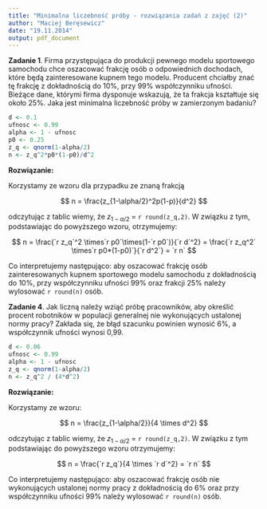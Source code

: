 ---
title: "Minimalna liczebność próby - rozwiązania zadań z zajęć (2)"
author: "Maciej Beręsewicz"
date: "19.11.2014"
output: pdf_document
---

**Zadanie 1**. Firma przystępująca do produkcji pewnego modelu sportowego samochodu chce oszacować frakcję osób o odpowiednich dochodach, które będą zainteresowane kupnem tego modelu. Producent chciałby znać tę frakcję z dokładnością do 10\%, przy 99\% współczynniku ufności. Bieżące dane, którymi firma dysponuje wskazują, że ta frakcja kształtuje się około 25\%. Jaka jest minimalna liczebność próby
w zamierzonym badaniu?
 
```{r zad1dane, echo=FALSE}
d <- 0.1
ufnosc <- 0.99
alpha <- 1 - ufnosc
p0 <- 0.25
z_q <- qnorm(1-alpha/2)
n <- z_q^2*p0*(1-p0)/d^2
```


**Rozwiązanie:**

Korzystamy ze wzoru dla przypadku ze znaną frakcją

$$
n = \frac{z_{1-\alpha/2}^2p(1-p)}{d^2}
$$

odczytując z tablic wiemy, że $z_{1-\alpha/2}$ = `r round(z_q,2)`. W związku z tym, podstawiając do powyższego wzoru, otrzymujemy:

$$
n = \frac{`r z_q`^2 \times`r p0`\times(1-`r p0`)}{`r d`^2} = 
\frac{`r z_q^2` \times`r p0*(1-p0)`}{`r d^2`} = `r n`
$$

Co interpretujemy następująco: aby oszacować frakcję osób zainteresowanych kupnem sportowego modelu samochodu z dokładnością do 10\%, przy współczynniku ufności 99\% oraz frakcji 25\% należy wylosować \textbf{co najmniej} `r round(n)` osób.

**Zadanie 4**. Jak liczną należy wziąć próbę pracowników, aby określić procent robotników w populacji generalnej nie wykonujących ustalonej normy pracy? Zakłada
się, że błąd szacunku powinien wynosić 6\%, a współczynnik ufności wynosi 0,99.

```{r zad4dane, echo=FALSE}
d <- 0.06
ufnosc <- 0.99
alpha <- 1 - ufnosc
z_q <- qnorm(1-alpha/2)
n <- z_q^2 / (4*d^2)
```


**Rozwiązanie:**

Korzystamy ze wzoru:

$$
n = \frac{z_{1-\alpha/2}}{4 \times d^2}
$$

odczytując z tablic wiemy, że $z_{1-\alpha/2}$ = `r round(z_q,2)`. W związku z tym podstawiając do powyższego wzoru otrzymujemy:

$$
n = \frac{`r z_q`}{4 \times `r d`^2} = `r n`
$$

Co interpretujemy następująco: aby oszacować frakcję osób nie wykonujących ustalonej normy pracy z dokładnością do 6\% oraz przy współczynniku ufności 99\% należy wylosować \textbf{co najmniej} `r round(n)` osób.



